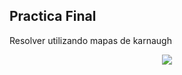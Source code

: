 
## Practica Final 

Resolver utilizando mapas de karnaugh

<Center>
<Image p={'lx'}
  radius="lg"  
  src="/static/pf.bmp"
/>
</Center>
